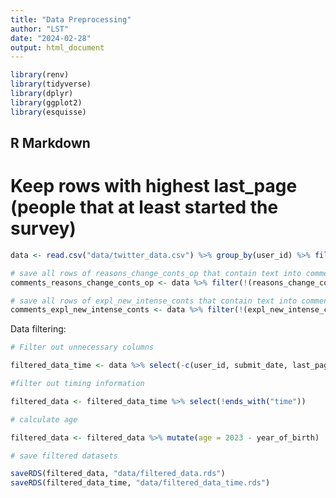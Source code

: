 ```yaml
---
title: "Data Preprocessing"
author: "LST"
date: "2024-02-28"
output: html_document
---
```


```r
library(renv)
library(tidyverse)
library(dplyr)
library(ggplot2)
library(esquisse)
```

## R Markdown

# Keep rows with highest last_page (people that at least started the survey)

```r
data <- read.csv("data/twitter_data.csv") %>% group_by(user_id) %>% filter(last_page != -1, last_page == max(last_page)) %>% ungroup()

# save all rows of reasons_change_conts_op that contain text into comments
comments_reasons_change_conts_op <- data %>% filter(!(reasons_change_conts_op %in% "")) %>% select(user_id, reasons_change_conts_op)

# save all rows of expl_new_intense_conts that contain text into comments
comments_expl_new_intense_conts <- data %>% filter(!(expl_new_intense_conts %in% "")) %>% select(user_id, expl_new_intense_conts)
```

Data filtering:

```r
# Filter out unnecessary columns

filtered_data_time <- data %>% select(-c(user_id, submit_date, last_page, start_language, start_date, datestamp, is_adult, ref, origin))

#filter out timing information

filtered_data <- filtered_data_time %>% select(!ends_with("time"))

# calculate age

filtered_data <- filtered_data %>% mutate(age = 2023 - year_of_birth)

# save filtered datasets

saveRDS(filtered_data, "data/filtered_data.rds")
saveRDS(filtered_data_time, "data/filtered_data_time.rds")
```

```r

```
